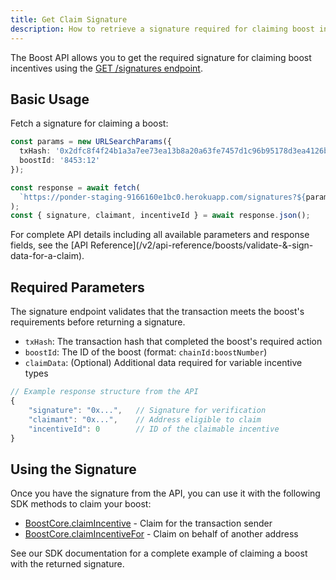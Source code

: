 ```yaml
---
title: Get Claim Signature
description: How to retrieve a signature required for claiming boost incentives
---
```


The Boost API allows you to get the required signature for claiming boost incentives using the [GET /signatures endpoint](/v2/api-reference/signatures/get-signature).

## Basic Usage

Fetch a signature for claiming a boost:

```typescript
const params = new URLSearchParams({
  txHash: '0x2dfc8f4f24b1a3a7ee73ea13b8a20a63fe7457d1c96b95178d3ea4126b6bf5ad',
  boostId: '8453:12'
});

const response = await fetch(
  `https://ponder-staging-9166160e1bc0.herokuapp.com/signatures?${params.toString()}`
);
const { signature, claimant, incentiveId } = await response.json();
```

<Tip>
  For complete API details including all available parameters and response fields, see the [API Reference](/v2/api-reference/boosts/validate-&-sign-data-for-a-claim).
</Tip>

## Required Parameters

<Note>
  The signature endpoint validates that the transaction meets the boost's requirements before returning a signature.
</Note>

- `txHash`: The transaction hash that completed the boost's required action
- `boostId`: The ID of the boost (format: `chainId:boostNumber`)
- `claimData`: (Optional) Additional data required for variable incentive types

```typescript
// Example response structure from the API
{
    "signature": "0x...",   // Signature for verification
    "claimant": "0x...",    // Address eligible to claim
    "incentiveId": 0        // ID of the claimable incentive
}
```

## Using the Signature

Once you have the signature from the API, you can use it with the following SDK methods to claim your boost:
- [BoostCore.claimIncentive](/v2/boost-sdk/boost-core/claim-incentive#claimincentive) - Claim for the transaction sender
- [BoostCore.claimIncentiveFor](/v2/boost-sdk/boost-core/claim-incentive#claimincentivefor) - Claim on behalf of another address

<Frame>
  <Card
    title="Complete Claim Example"
    href="/v2/boost-sdk/examples/claim-example"
    icon="arrow-right"
    horizontal
  >
    See our SDK documentation for a complete example of claiming a boost with the returned signature.
  </Card> 
</Frame>